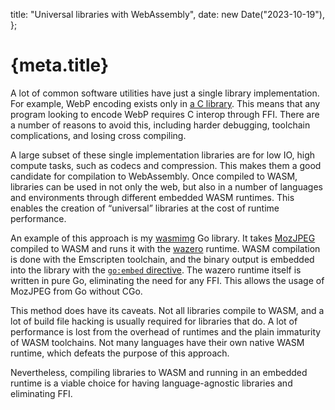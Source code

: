   title: "Universal libraries with WebAssembly",
  date: new Date("2023-10-19"),
};


# {meta.title}

A lot of common software utilities have just a single library implementation. For example, WebP encoding exists only in [a C library](https://chromium.googlesource.com/webm/libwebp). This means that any program looking to encode WebP requires C interop through FFI. There are a number of reasons to avoid this, including harder debugging, toolchain complications, and losing cross compiling.

A large subset of these single implementation libraries are for low IO, high compute tasks, such as codecs and compression. This makes them a good candidate for compilation to WebAssembly. Once compiled to WASM, libraries can be used in not only the web, but also in a number of languages and environments through different embedded WASM runtimes. This enables the creation of “universal” libraries at the cost of runtime performance.

An example of this approach is my [wasmimg](https://github.com/yklcs/wasmimg) Go library. It takes [MozJPEG](https://github.com/mozilla/mozjpeg) compiled to WASM and runs it with the [wazero](https://github.com/tetratelabs/wazero) runtime. WASM compilation is done with the Emscripten toolchain, and the binary output is embedded into the library with the [`go:embed` directive](https://pkg.go.dev/embed). The wazero runtime itself is written in pure Go, eliminating the need for any FFI. This allows the usage of MozJPEG from Go without CGo.

This method does have its caveats. Not all libraries compile to WASM, and a lot of build file hacking is usually required for libraries that do. A lot of performance is lost from the overhead of runtimes and the plain immaturity of WASM toolchains. Not many languages have their own native WASM runtime, which defeats the purpose of this approach.

Nevertheless, compiling libraries to WASM and running in an embedded runtime is a viable choice for having language-agnostic libraries and eliminating FFI.
